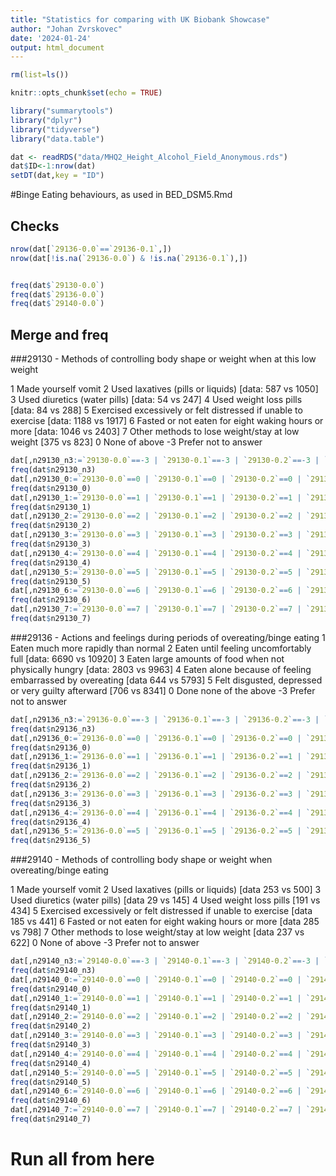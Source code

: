 ```yaml
---
title: "Statistics for comparing with UK Biobank Showcase"
author: "Johan Zvrskovec"
date: '2024-01-24'
output: html_document
---
```


```r
rm(list=ls())
```

```r
knitr::opts_chunk$set(echo = TRUE)
```

```r
library("summarytools")
library("dplyr")
library("tidyverse")
library("data.table")
```

```r
dat <- readRDS("data/MHQ2_Height_Alcohol_Field_Anonymous.rds")
dat$ID<-1:nrow(dat)
setDT(dat,key = "ID")
```

#Binge Eating behaviours, as used in BED_DSM5.Rmd

## Checks
```r

nrow(dat[`29136-0.0`==`29136-0.1`,])
nrow(dat[!is.na(`29136-0.0`) & !is.na(`29136-0.1`),])


freq(dat$`29130-0.0`)
freq(dat$`29136-0.0`)
freq(dat$`29140-0.0`)

```

## Merge and freq

###29130 - Methods of controlling body shape or weight when at this low weight

1              Made yourself vomit
2              Used laxatives (pills or liquids) [data: 587 vs 1050]
3              Used diuretics (water pills) [data: 54 vs 247]
4              Used weight loss pills [data: 84 vs 288]
5              Exercised excessively or felt distressed if unable to exercise [data: 1188 vs 1917]
6              Fasted or not eaten for eight waking hours or more [data: 1046 vs 2403]
7              Other methods to lose weight/stay at low weight [375 vs 823]
0              None of above
-3            Prefer not to answer

```r

dat[,n29130_n3:=`29130-0.0`==-3 | `29130-0.1`==-3 | `29130-0.2`==-3 | `29130-0.3`==-3 | `29130-0.4`==-3 | `29130-0.5`==-3 | `29130-0.6`==-3]
freq(dat$n29130_n3)
dat[,n29130_0:=`29130-0.0`==0 | `29130-0.1`==0 | `29130-0.2`==0 | `29130-0.3`==0 | `29130-0.4`==0 | `29130-0.5`==0 | `29130-0.6`==0]
freq(dat$n29130_0)
dat[,n29130_1:=`29130-0.0`==1 | `29130-0.1`==1 | `29130-0.2`==1 | `29130-0.3`==1 | `29130-0.4`==1 | `29130-0.5`==1 | `29130-0.6`==1]
freq(dat$n29130_1)
dat[,n29130_2:=`29130-0.0`==2 | `29130-0.1`==2 | `29130-0.2`==2 | `29130-0.3`==2 | `29130-0.4`==2 | `29130-0.5`==2 | `29130-0.6`==2]
freq(dat$n29130_2)
dat[,n29130_3:=`29130-0.0`==3 | `29130-0.1`==3 | `29130-0.2`==3 | `29130-0.3`==3 | `29130-0.4`==3 | `29130-0.5`==3 | `29130-0.6`==3]
freq(dat$n29130_3)
dat[,n29130_4:=`29130-0.0`==4 | `29130-0.1`==4 | `29130-0.2`==4 | `29130-0.3`==4 | `29130-0.4`==4 | `29130-0.5`==4 | `29130-0.6`==4]
freq(dat$n29130_4)
dat[,n29130_5:=`29130-0.0`==5 | `29130-0.1`==5 | `29130-0.2`==5 | `29130-0.3`==5 | `29130-0.4`==5 | `29130-0.5`==5 | `29130-0.6`==5]
freq(dat$n29130_5)
dat[,n29130_6:=`29130-0.0`==6 | `29130-0.1`==6 | `29130-0.2`==6 | `29130-0.3`==6 | `29130-0.4`==6 | `29130-0.5`==6 | `29130-0.6`==6]
freq(dat$n29130_6)
dat[,n29130_7:=`29130-0.0`==7 | `29130-0.1`==7 | `29130-0.2`==7 | `29130-0.3`==7 | `29130-0.4`==7 | `29130-0.5`==7 | `29130-0.6`==7]
freq(dat$n29130_7)

```

###29136 - Actions and feelings during periods of overeating/binge eating
1              Eaten much more rapidly than normal
2              Eaten until feeling uncomfortably full [data: 6690 vs 10920]
3              Eaten large amounts of food when not physically hungry [data: 2803 vs 9963]
4              Eaten alone because of feeling embarrassed by overeating [data 644 vs 5793]
5              Felt disgusted, depressed or very guilty afterward [706 vs 8341]
0              Done none of the above
-3            Prefer not to answer

```r

dat[,n29136_n3:=`29136-0.0`==-3 | `29136-0.1`==-3 | `29136-0.2`==-3 | `29136-0.3`==-3 | `29136-0.4`==-3]
freq(dat$n29136_n3)
dat[,n29136_0:=`29136-0.0`==0 | `29136-0.1`==0 | `29136-0.2`==0 | `29136-0.3`==0 | `29136-0.4`==0]
freq(dat$n29136_0)
dat[,n29136_1:=`29136-0.0`==1 | `29136-0.1`==1 | `29136-0.2`==1 | `29136-0.3`==1 | `29136-0.4`==1]
freq(dat$n29136_1)
dat[,n29136_2:=`29136-0.0`==2 | `29136-0.1`==2 | `29136-0.2`==2 | `29136-0.3`==2 | `29136-0.4`==2]
freq(dat$n29136_2)
dat[,n29136_3:=`29136-0.0`==3 | `29136-0.1`==3 | `29136-0.2`==3 | `29136-0.3`==3 | `29136-0.4`==3]
freq(dat$n29136_3)
dat[,n29136_4:=`29136-0.0`==4 | `29136-0.1`==4 | `29136-0.2`==4 | `29136-0.3`==4 | `29136-0.4`==4]
freq(dat$n29136_4)
dat[,n29136_5:=`29136-0.0`==5 | `29136-0.1`==5 | `29136-0.2`==5 | `29136-0.3`==5 | `29136-0.4`==5]
freq(dat$n29136_5)

```

###29140 - Methods of controlling body shape or weight when overeating/binge eating

1              Made yourself vomit
2              Used laxatives (pills or liquids) [data 253 vs 500]
3              Used diuretics (water pills) [data 29 vs 145]
4              Used weight loss pills [191  vs 434]
5              Exercised excessively or felt distressed if unable to exercise [data 185 vs 441]
6              Fasted or not eaten for eight waking hours or more [data 285 vs 798]
7              Other methods to lose weight/stay at low weight [data 237 vs 622]
0              None of above
-3            Prefer not to answer

```r

dat[,n29140_n3:=`29140-0.0`==-3 | `29140-0.1`==-3 | `29140-0.2`==-3 | `29140-0.3`==-3 | `29140-0.4`==-3 | `29140-0.5`==-3 | `29140-0.6`==-3]
freq(dat$n29140_n3)
dat[,n29140_0:=`29140-0.0`==0 | `29140-0.1`==0 | `29140-0.2`==0 | `29140-0.3`==0 | `29140-0.4`==0 | `29140-0.5`==0 | `29140-0.6`==0]
freq(dat$n29140_0)
dat[,n29140_1:=`29140-0.0`==1 | `29140-0.1`==1 | `29140-0.2`==1 | `29140-0.3`==1 | `29140-0.4`==1 | `29140-0.5`==1 | `29140-0.6`==1]
freq(dat$n29140_1)
dat[,n29140_2:=`29140-0.0`==2 | `29140-0.1`==2 | `29140-0.2`==2 | `29140-0.3`==2 | `29140-0.4`==2 | `29140-0.5`==2 | `29140-0.6`==2]
freq(dat$n29140_2)
dat[,n29140_3:=`29140-0.0`==3 | `29140-0.1`==3 | `29140-0.2`==3 | `29140-0.3`==3 | `29140-0.4`==3 | `29140-0.5`==3 | `29140-0.6`==3]
freq(dat$n29140_3)
dat[,n29140_4:=`29140-0.0`==4 | `29140-0.1`==4 | `29140-0.2`==4 | `29140-0.3`==4 | `29140-0.4`==4 | `29140-0.5`==4 | `29140-0.6`==4]
freq(dat$n29140_4)
dat[,n29140_5:=`29140-0.0`==5 | `29140-0.1`==5 | `29140-0.2`==5 | `29140-0.3`==5 | `29140-0.4`==5 | `29140-0.5`==5 | `29140-0.6`==5]
freq(dat$n29140_5)
dat[,n29140_6:=`29140-0.0`==6 | `29140-0.1`==6 | `29140-0.2`==6 | `29140-0.3`==6 | `29140-0.4`==6 | `29140-0.5`==6 | `29140-0.6`==6]
freq(dat$n29140_6)
dat[,n29140_7:=`29140-0.0`==7 | `29140-0.1`==7 | `29140-0.2`==7 | `29140-0.3`==7 | `29140-0.4`==7 | `29140-0.5`==7 | `29140-0.6`==7]
freq(dat$n29140_7)

```


# Run all from here
```r

```



